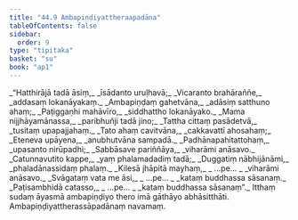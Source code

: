 ```yaml
---
title: "44.9 Ambapiṇḍiyattheraapadāna"
tableOfContents: false
sidebar:
  order: 9
type: "tipitaka"
basket: "su"
book: "ap1"
---
```



<DynamicBreadcrumb />

<Division number="72" book="ap1" bookNo="20" page="435">

<Paragraph number="5751" type="verses" book="ap1">
_“Hatthirājā tadā āsiṃ,_  
_īsādanto uruḷhavā;_  
_Vicaranto brahāraññe,_  
_addasaṃ lokanāyakaṃ._  

</Paragraph>

</Division>
<Division number="73" book="ap1" bookNo="20" page="435">

<Paragraph number="5752" type="verses" book="ap1">
_Ambapiṇḍaṃ gahetvāna,_  
_adāsiṃ satthuno ahaṃ;_  
_Paṭiggaṇhi mahāvīro,_  
_siddhattho lokanāyako._  

</Paragraph>

</Division>
<Division number="74" book="ap1" bookNo="20" page="435">

<Paragraph number="5753" type="verses" book="ap1">
_Mama nijjhāyamānassa,_  
_paribhuñji tadā jino;_  
_Tattha cittaṃ pasādetvā,_  
_tusitaṃ upapajjahaṃ._  

</Paragraph>

</Division>
<Division number="75" book="ap1" bookNo="20" page="435">

<Paragraph number="5754" type="verses" book="ap1">
_Tato ahaṃ cavitvāna,_  
_cakkavattī ahosahaṃ;_  
_Eteneva upāyena,_  
_anubhutvāna sampadā._  

</Paragraph>

</Division>
<Division number="76" book="ap1" bookNo="20" page="435">

<Paragraph number="5755" type="verses" book="ap1">
_Padhānapahitattohaṃ,_  
_upasanto nirūpadhi;_  
_Sabbāsave pariññāya,_  
_viharāmi anāsavo._  

</Paragraph>

</Division>
<Division number="77" book="ap1" bookNo="20" page="435">

<Paragraph number="5756" type="verses" book="ap1">
_Catunnavutito kappe,_  
_yaṃ phalamadadiṃ tadā;_  
_Duggatiṃ nābhijānāmi,_  
_phaladānassidaṃ phalaṃ._  

</Paragraph>

</Division>
<Division number="78" book="ap1" bookNo="20" page="435">

<Paragraph number="5757" type="verses" book="ap1">
_Kilesā jhāpitā mayhaṃ,_  
_ …pe… _  
_viharāmi anāsavo._  

</Paragraph>

</Division>
<Division number="79" book="ap1" bookNo="20" page="435">

<Paragraph number="5758" type="verses" book="ap1">
_Svāgataṃ vata me āsi,_  
_ …pe… _  
_kataṃ buddhassa sāsanaṃ._  

</Paragraph>

</Division>
<Division number="80" book="ap1" bookNo="20" page="435">

<Paragraph number="5759" type="verses" book="ap1">
_Paṭisambhidā catasso,_  
_ …pe… _  
_kataṃ buddhassa sāsanaṃ”._  

</Paragraph>

<Paragraph number="5760" book="ap1">
Itthaṃ sudaṃ āyasmā ambapiṇḍiyo thero imā gāthāyo abhāsitthāti.

</Paragraph>
</Division>

<Paragraph number="5761" type="center" book="ap1">
Ambapiṇḍiyattherassāpadānaṃ navamaṃ.
</Paragraph>